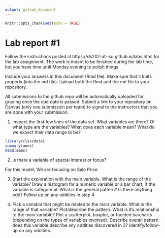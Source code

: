 ```yaml
---
output: github_document
---
```


<!-- README.md is generated from README.Rmd. Please edit the README.Rmd file -->


```r
knitr::opts_chunk$set(echo = TRUE)
```

# Lab report #1

Follow the instructions posted at https://ds202-at-isu.github.io/labs.html for the lab assignment. The work is meant to be finished during the lab time, but you have time until Monday evening to polish things.

Include your answers in this document (Rmd file). Make sure that it knits properly (into the md file). Upload both the Rmd and the md file to your repository.  

All submissions to the github repo will be automatically uploaded for grading once the due date is passed.
Submit a link to your repository on Canvas (only one submission per team) to signal to the instructors that you are done with your submission.

1. Inspect the first few lines of the data set. What variables are there? Of what type are the variables? What does each variable mean? What do we expect their data range to be?

```r
library(classdata)
summary(ames)
head(ames)
```

2. Is there a variable of special interest or focus?

 For this model, We are focusing on Sale Price.
 
3. Start the exploration with the main variable. What is the range of the variable? Draw a histogram for a numeric variable or a bar chart, if the variable is categorical. What is the general pattern? Is there anything odd? Follow up on any oddities in step 4.

4. Pick a variable that might be related to the main variable. What is the range of that variable? Plot/describe the pattern. What is it's relationship to the main variable? Plot a scatterplot, boxplot, or faceted barcharts (depending on the types of variables involved). Describe overall pattern, does this variable describe any oddities discovered in 3? Identify/follow-up on any oddities.


